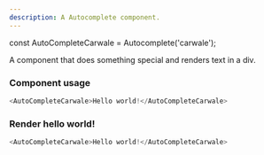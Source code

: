 ```yaml
---
description: A Autocomplete component.
---
```


const AutoCompleteCarwale  = Autocomplete('carwale');

A component that does something special and renders text in a div.

### Component usage
```js
<AutoCompleteCarwale>Hello world!</AutoCompleteCarwale>
```

### Render hello world!

```js live
<AutoCompleteCarwale>Hello world!</AutoCompleteCarwale>
```
